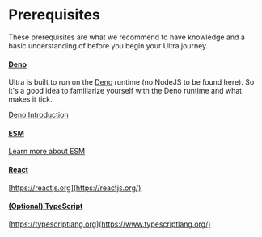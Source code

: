 # Prerequisites

These prerequisites are what we recommend to have knowledge and a basic understanding of before you begin your Ultra journey.

#### [Deno](#deno)

Ultra is built to run on the [Deno](https://deno.land) runtime (no NodeJS to be found here). So it's a good idea to familiarize yourself
with the Deno runtime and what makes it tick.

[Deno Introduction](https://deno.land/manual/introduction)

#### [ESM](#esm)

[Learn more about ESM](https://developer.mozilla.org/en-US/docs/Web/JavaScript/Guide/Modules)

#### [React](#react)

[https://reactjs.org](https://reactjs.org/)

#### [(Optional) TypeScript](#optional-typescript)

[https://typescriptlang.org](https://www.typescriptlang.org/)